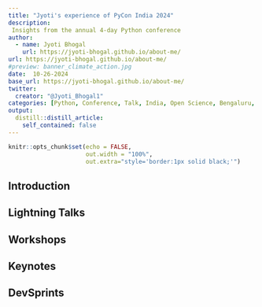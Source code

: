 ```yaml
---
title: "Jyoti's experience of PyCon India 2024"
description: 
 Insights from the annual 4-day Python conference
author:
  - name: Jyoti Bhogal
    url: https://jyoti-bhogal.github.io/about-me/
url: https://jyoti-bhogal.github.io/about-me/
#preview: banner_climate_action.jpg
date:  10-26-2024
base_url: https://jyoti-bhogal.github.io/about-me/
twitter:
  creator: "@Jyoti_Bhogal1"
categories: [Python, Conference, Talk, India, Open Science, Bengaluru, Lightning Talk] 
output:
  distill::distill_article:
    self_contained: false
---
```


```r
knitr::opts_chunk$set(echo = FALSE,
                      out.width = "100%",
                      out.extra="style='border:1px solid black;'")

```

## Introduction

## Lightning Talks

## Workshops 

## Keynotes

## DevSprints